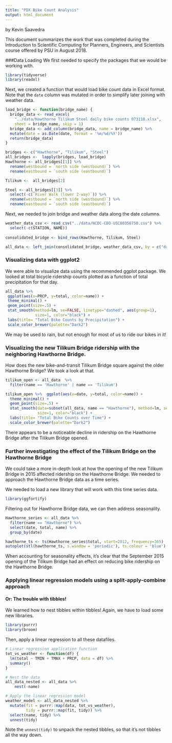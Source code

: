 ```yaml
---
title: "PDX Bike Count Analysis"
output: html_document
---
```

by Kevin Saavedra

This document summarizes the work that was completed during the Introduction to Scientific Computing for Planners, Engineers, and Scientists course offered by 
PSU in August 2018.

###Data Loading
We first needed to specify the packages that we would be working with.

```r
library(tidyverse)
library(readxl)
```

Next, we created a function that would load bike count data in Excel format.
Note that the `date` column was mutated in order to simplify later joining with
weather data.

```r
load_bridge <- function(bridge_name) {
  bridge_data <- read_excel(
    "../data/Hawthorne Tilikum Steel daily bike counts 073118.xlsx",
    sheet = bridge_name, skip = 1)
  bridge_data <- add_column(bridge_data, name = bridge_name) %>%
  mutate(date = as.Date(date, format = '%m/%d/%Y'))
  return(bridge_data)
}

bridges <- c("Hawthorne", "Tilikum", "Steel")
all_bridges <-  lapply(bridges, load_bridge)
Hawthorne <- all_bridges[[1]] %>% 
  rename(westbound = `north side (westbound)`) %>%
  rename(eastbound = `south side (eastbound)`) 

Tilikum <-  all_bridges[2]

Steel <- all_bridges[[3]] %>%
  select(-c(`River Walk (lower 2-way)`)) %>% 
  rename(westbound = `north side (westbound)`) %>%
  rename(eastbound = `south side (eastbound)`) 
```
Next, we needed to join bridge and weather data along the date columns.
```r
weather_data_csv <- read_csv("../data/NCDC-CDO-USC00356750.csv") %>% 
  select(-c(STATION, NAME))
  
consolidated_bridge <- bind_rows(Hawthorne, Tilikum, Steel)

all_data <- left_join(consolidated_bridge, weather_data_csv, by = c("date" = "DATE"))
```

### Visualizing data with ggplot2
We were able to visualize data using the recommended ggplot package. We looked
at total bicycle ridership counts plotted as a function of total precipitation
for that day.

```r
all_data %>%
 ggplot(aes(x=PRCP, y=total, color=name)) + 
 theme_minimal() +
 geom_point(size=.5) +
 stat_smooth(method=lm, se=FALSE, linetype="dashed", aes(group=1), 
             size=1, color="black") +
 labs(title= "Total Bike Counts by Precipitation") +
 scale_color_brewer(palette="Dark2")
```

We may be used to rain, but not enough for most of us to ride our bikes in it!

### Visualizing the new Tilikum Bridge ridership with the neighboring Hawthorne Bridge.

How does the new bike-and-transit Tilikum Bridge square against the older 
Hawthorne Bridge? We took a look at that.

```r
tilikum_open <- all_data  %>%
  filter(name == 'Hawthorne' | name == 'Tilikum')  

tilikum_open %>%  ggplot(aes(x=date, y=total, color=name)) + 
  theme_minimal() +
  geom_point(size=.5) +
  stat_smooth(data=subset(all_data, name == "Hawthorne"), method=lm, se=FALSE, linetype="dashed", aes(group=1), 
              size=1, color="black") +
  labs(title= "Total Bike Counts over Time") +
  scale_color_brewer(palette="Dark2")
```

There appears to be a noticeable decline in ridership on the Hawthorne Bridge
after the Tilikum Bridge opened.

### Further investigating the effect of the Tilikum Bridge on the Hawthorne Bridge

We could take a more in-depth look at how the opening of the new Tilikum Bridge
in 2015 affected ridership on the Hawthorne Bridge. We needed to approach
the Hawthorne Bridge data as a time series.

We needed to load a new library that will work with this time series data.

```r
library(ggfortify)
```

Filtering out for Hawthorne Bridge data, we can then address seasonality.

```r
Hawthorne_series <- all_data %>%
  filter(name == "Hawthorne") %>% 
  select(date, total, name) %>% 
  group_by(date) 

hawthorne_ts <- ts(Hawthorne_series$total, start=2012, frequency=365)
autoplot(stl(hawthorne_ts, s.window = 'periodic'), ts.colour = 'blue')
```

When accounting for seasonality effects, it's clear that the September 2015 opening of the Tilikum Bridge had an effect on reducing bike ridership on the 
Hawthorne Bridge. 

### Applying linear regression models using a split-apply-combine approach
#### Or: The trouble with tibbles!

We learned how to nest tibbles within tibbles!
Again, we have to load some new libraries.
```r
library(purrr)
library(broom)
```

Then, apply a linear regression to all these datafiles.
```r
# Linear regression application function
tot_vs_weather <- function(df) {
  lm(total ~ TMIN + TMAX + PRCP, data = df) %>% 
  summary()
}

# Nest the data
all_data_nested <- all_data %>% 
    nest(-name)

# Apply the linear regression model
weather_model <- all_data_nested %>% 
  mutate(fit = purrr::map(data, tot_vs_weather),
         tidy = purrr::map(fit, tidy)) %>% 
  select(name, tidy) %>%
  unnest(tidy)
```
Note the `unnest(tidy)` to unpack the nested tibbles, so that it's not tibbles
all the way down.
